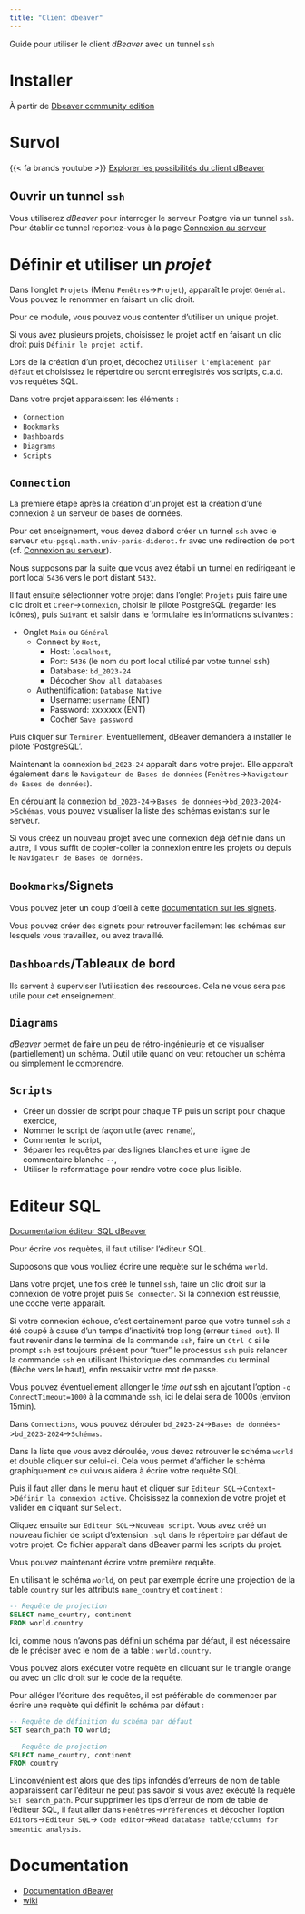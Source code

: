 ```yaml
---
title: "Client dbeaver"
---
```

::: {.callout-note}

Guide pour utiliser le client *dBeaver* avec un tunnel `ssh`

:::

# Installer 

À partir de [Dbeaver community edition](https://dbeaver.io/download/)


# Survol

{{< fa brands youtube >}} [Explorer les possibilités du client dBeaver](https://www.youtube.com/watch?v=qWhCmvg_Sqc)

::: {.callout-tip}

## Ouvrir un tunnel `ssh`

Vous utiliserez *dBeaver* pour interroger le serveur Postgre via un tunnel `ssh`.
Pour établir ce tunnel reportez-vous à la page [Connexion au serveur](/computing-access.qmd)

:::


# Définir et utiliser un *projet*

Dans l'onglet `Projets` (Menu `Fenêtres`->`Projet`), apparaît le projet `Général`. Vous pouvez le renommer en faisant un clic droit.

Pour ce module, vous pouvez vous contenter d'utiliser un unique projet.

Si vous avez plusieurs projets, choisissez le projet actif en faisant un clic droit puis `Définir le projet actif`.

::: {.callout-tip}

Lors de la création d'un projet, décochez `Utiliser l'emplacement par défaut` et choisissez le répertoire ou seront enregistrés vos scripts, c.a.d. vos requêtes SQL.

::: 

Dans votre projet apparaissent les éléments :

- `Connection`
- `Bookmarks`
- `Dashboards`
- `Diagrams`
- `Scripts`

## `Connection`

La première étape après la création d'un projet est la création d'une connexion à un serveur de bases de données.

Pour cet enseignement, vous devez d'abord créer un tunnel `ssh` avec le serveur `etu-pgsql.math.univ-paris-diderot.fr` avec une redirection de port (cf. [Connexion au serveur](/computing-access.qmd)).

Nous supposons par la suite que vous avez établi un tunnel en redirigeant le port local `5436` vers le port distant `5432`. 

Il faut ensuite sélectionner votre projet dans l'onglet `Projets` puis faire une clic droit et `Créer`->`Connexion`, choisir le pilote PostgreSQL (regarder les icônes), puis `Suivant` et saisir dans le formulaire les informations suivantes :

- Onglet `Main` ou `Général`
  - Connect by `Host`, 
    - Host: `localhost`, 
    - Port: `5436` (le nom du port local utilisé par votre tunnel ssh)
    - Database: `bd_2023-24` 
    - Décocher `Show all databases`
  - Authentification: `Database Native`
    - Username: `username` (ENT)
    - Password: xxxxxxx  (ENT) 
    - Cocher `Save password` 

Puis cliquer sur `Terminer`. Eventuellement, dBeaver demandera à installer le pilote 'PostgreSQL'.

Maintenant la connexion `bd_2023-24` apparaît dans votre projet. Elle apparaît également dans le `Navigateur de Bases de données` (`Fenêtres`->`Navigateur de Bases de données`).

En déroulant la connexion `bd_2023-24`->`Bases de données`->`bd_2023-2024`->`Schémas`, vous pouvez visualiser la liste des schémas existants sur le serveur.

::: {.callout-tip}

Si vous créez un nouveau projet avec une connexion déjà définie dans un autre, il vous suffit de copier-coller la connexion entre les projets ou depuis le `Navigateur de Bases de données`.

::: 

## `Bookmarks`/Signets
Vous pouvez jeter un coup d'oeil à cette 
[documentation sur les signets](https://github.com/dbeaver/dbeaver/wiki/Bookmarks).

::: {.callout-tip}

Vous pouvez créer des signets pour retrouver facilement les schémas sur lesquels vous travaillez, ou avez travaillé. 

:::

## `Dashboards`/Tableaux de bord
Ils servent à superviser l'utilisation des ressources. Cela ne vous sera pas utile pour cet enseignement.

## `Diagrams`

*dBeaver* permet de faire un peu de rétro-ingénieurie et de visualiser (partiellement) un schéma. Outil utile quand on veut retoucher un schéma ou 
simplement le comprendre.

## `Scripts` 

- Créer un dossier de script pour chaque TP puis un script pour chaque exercice,
- Nommer le script de façon utile (avec `rename`),
- Commenter le script,
- Séparer les requêtes par des lignes blanches et une ligne de commentaire blanche `--    `,
- Utiliser le reformattage pour rendre votre code plus lisible.

# Editeur SQL
::: {.callout-tip}
[Documentation éditeur SQL dBeaver](https://dbeaver.com/docs/dbeaver/SQL-Editor/)
:::
Pour écrire vos requètes, il faut utiliser l'éditeur SQL.

Supposons que vous vouliez écrire une requète sur le schéma  `world`.

Dans votre projet, une fois créé le tunnel `ssh`, faire un clic droit sur la connexion de votre projet puis `Se connecter`. Si la connexion est réussie, une coche verte apparaît.

::: {.callout-tip}
 Si votre connexion échoue, c'est certainement parce que votre tunnel `ssh` a été coupé à cause d'un temps d'inactivité trop long (erreur `timed out`). Il faut revenir dans le terminal de la commande `ssh`, faire un `Ctrl C` si le prompt `ssh` est toujours présent pour "tuer" le processus `ssh` puis relancer la commande `ssh` en utilisant l'historique des commandes du terminal (flèche vers le haut), enfin ressaisir votre mot de passe.

 Vous pouvez éventuellement allonger le *time out* ssh en ajoutant l'option `-o ConnectTimeout=1000` à la commande `ssh`, ici le délai sera de 1000s (environ 15min).
:::

Dans `Connections`, vous pouvez dérouler `bd_2023-24`->`Bases de données`->`bd_2023-2024`->`Schémas`.

Dans la liste que vous avez déroulée, vous devez retrouver le schéma `world` et double cliquer sur celui-ci. Cela vous permet d'afficher le schéma graphiquement ce qui vous aidera à écrire votre requète SQL.

Puis il faut aller dans le menu haut et cliquer sur `Editeur SQL`->`Context`->`Définir la connexion active`. Choisissez la connexion de votre projet et valider en cliquant sur `Select`. 

Cliquez ensuite sur `Editeur SQL`->`Nouveau script`. Vous avez créé un nouveau fichier de script d'extension `.sql` dans le répertoire par défaut de votre projet. Ce fichier apparaît dans dBeaver parmi les scripts du projet. 

Vous pouvez maintenant écrire votre première requête. 

En utilisant le schéma `world`, on peut par exemple écrire une projection de la table `country` sur les attributs `name_country` et `continent` :

```.sql
-- Requête de projection
SELECT name_country, continent
FROM world.country 
```

Ici, comme nous n'avons pas défini un schéma par défaut, il est nécessaire de le préciser avec le nom de la table : `world.country`.

Vous pouvez alors exécuter votre requète en cliquant sur le triangle orange ou avec un clic droit sur le code de la requête.

::: {.callout-tip}

Pour alléger l'écriture des requêtes, il est préférable de commencer par écrire une requète qui définit le schéma par défaut : 

```.sql
-- Requête de définition du schéma par défaut
SET search_path TO world;

-- Requête de projection 
SELECT name_country, continent
FROM country 
```
L'inconvénient est alors que des tips infondés d'erreurs de nom de table apparaissent car l'éditeur ne peut pas savoir si vous avez exécuté la requète `SET search_path`. Pour supprimer les tips d'erreur de nom de table de l'éditeur SQL, il faut aller dans `Fenêtres`->`Préférences` et décocher l'option `Editors`->`Editeur SQL`-> `Code editor`->`Read database table/columns for smeantic analysis`.
:::

# Documentation

- [Documentation dBeaver](https://dbeaver.com/docs/dbeaver/Application-Window-Overview/)
- [wiki](https://github.com/dbeaver/dbeaver/wiki)
